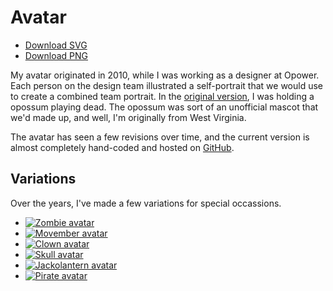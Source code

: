 
# Avatar

<Avatar size={256} />

- [Download SVG](/avatar.svg)
- [Download PNG](/avatar.png)

My avatar originated in 2010, while I was working as a designer at Opower.
Each person on the design team illustrated a self-portrait that we would use to create a combined team portrait.
In the [original version](https://dribbble.com/shots/19382-Jackson-a-opossum), I was holding a opossum playing dead.
The opossum was sort of an unofficial mascot that we'd made up, and well, I'm originally from West Virginia.

The avatar has seen a few revisions over time, and the current version is almost completely hand-coded and hosted on [GitHub](https://github.com/jxnblk/avatar).

## Variations

Over the years, I've made a few variations for special occassions.

<List>

- [![Zombie avatar](https://cdn.dribbble.com/users/2014/screenshots/70366/shot_1288047392.png)](https://dribbble.com/shots/70366-Getting-in-the-spirit)
- [![Movember avatar](https://cdn.dribbble.com/users/2014/screenshots/84535/shot_1291146895.png)](https://dribbble.com/shots/84535-In-case-you-didn-t-notice)
- [![Clown avatar](https://cdn.dribbble.com/users/2014/screenshots/3036929/balloonanimals.png)](https://dribbble.com/shots/3036929-Free-candy)
- [![Skull avatar](https://cdn.dribbble.com/users/2014/screenshots/283105/tistheseason.png)](https://dribbble.com/shots/283105-Tis-the-Season)
- [![Jackolantern avatar](https://cdn.dribbble.com/users/2014/screenshots/751505/jackolantern.png)](https://dribbble.com/shots/751505-Ermah-gourd-Jack-O-Lantern)
- [![Pirate avatar](https://cdn.dribbble.com/users/2014/screenshots/270423/arg.png)](https://dribbble.com/shots/270423-Arg)

</List>
